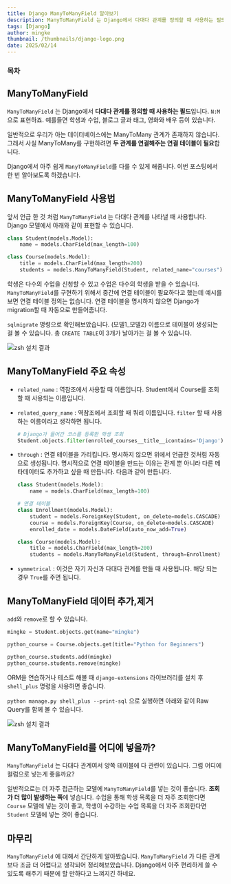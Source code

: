 ```yaml
---
title: Django ManyToManyField 알아보기
description: ManyToManyField 는 Django에서 다대다 관계를 정의할 때 사용하는 필드입니다. N:M 으로 표현하죠. 예를들면 학생과 수업, 블로그 글과 태그, 영화와 배우 등이 있습니다. Django에서 아주 쉽게 ManyToManyField를 다룰 수 있게 해줍니다. 이번 포스팅에서 한 번 알아보도록 하겠습니다.
tags: [Django]
author: mingke
thumbnail: /thumbnails/django-logo.png
date: 2025/02/14
---
```


### 목차

## ManyToManyField

`ManyToManyField` 는 Django에서 **다대다 관계를 정의할 때 사용하는 필드**입니다. `N:M` 으로 표현하죠. 예를들면 학생과 수업, 블로그 글과 태그, 영화와 배우 등이 있습니다.

일반적으로 우리가 아는 데이터베이스에는 ManyToMany 관계가 존재하지 않습니다. 그래서 사실 ManyToMany를 구현하려면 **두 관계를 연결해주는 연결 테이블이 필요**합니다.

Django에서 아주 쉽게 `ManyToManyField`를 다룰 수 있게 해줍니다. 이번 포스팅에서 한 번 알아보도록 하겠습니다.

## ManyToManyField 사용법

앞서 언급 한 것 처럼 `ManyToManyField` 는 다대다 관계를 나타낼 때 사용합니다. Django 모델에서 아래와 같이 표현할 수 있습니다.

```python
class Student(models.Model):
    name = models.CharField(max_length=100)

class Course(models.Model):
    title = models.CharField(max_length=200)
    students = models.ManyToManyField(Student, related_name="courses")
```

학생은 다수의 수업을 신청할 수 있고 수업은 다수의 학생을 받을 수 있습니다. `ManyToManyField`를 구현하기 위해서 중간에 연결 테이블이 필요하다고 했는데 예시를 보면 연결 테이블 정의는 없습니다. 연결 테이블을 명시하지 않으면 Django가 migration할 때 자동으로 만들어줍니다.

`sqlmigrate` 명령으로 확인해보았습니다. (모델1\_모델2) 이름으로 테이블이 생성되는 걸 볼 수 있습니다. 총 `CREATE TABLE`이 3개가 날아가는 걸 볼 수 있습니다.

<Image src="/django-manytomanyfield/01.png" alt="zsh 설치 결과" />

## ManyToManyField 주요 속성

- `related_name` : 역참조에서 사용할 때 이름입니다. Student에서 Course를 조회할 때 사용되는 이름입니다.
- `related_query_name` : 역참조에서 조회할 때 쿼리 이름입니다. `filter` 할 때 사용하는 이름이라고 생각하면 됩니다.
  ```python
  # Django가 들어간 코스를 등록한 학생 조회
  Student.objects.filter(enrolled_courses__title__icontains='Django')
  ```
- `through` : 연결 테이블을 가리킵니다. 명시하지 않으면 위에서 언급한 것처럼 자동으로 생성됩니다. 명시적으로 연결 테이블을 만드는 이유는 관계 뿐 아니라 다른 메타데이터도 추가하고 싶을 때 만듭니다. 다음과 같이 만듭니다.

  ```python
  class Student(models.Model):
      name = models.CharField(max_length=100)

  # 연결 테이블
  class Enrollment(models.Model):
      student = models.ForeignKey(Student, on_delete=models.CASCADE)
      course = models.ForeignKey(Course, on_delete=models.CASCADE)
      enrolled_date = models.DateField(auto_now_add=True)

  class Course(models.Model):
      title = models.CharField(max_length=200)
      students = models.ManyToManyField(Student, through=Enrollment)
  ```

- `symmetrical` : 이것은 자기 자신과 다대다 관계를 만들 때 사용됩니다. 해당 되는 경우 `True`를 주면 됩니다.

<Ads />

## ManyToManyField 데이터 추가,제거

`add`와 `remove`로 할 수 있습니다.

```python
mingke = Student.objects.get(name="mingke")

python_course = Course.objects.get(title="Python for Beginners")

python_course.students.add(mingke)
python_course.students.remove(mingke)
```

ORM을 연습하거나 테스트 해볼 때 `django-extensions` 라이브러리를 설치 후 `shell_plus` 명령을 사용하면 좋습니다.

`python manage.py shell_plus --print-sql` 으로 실행하면 아래와 같이 Raw Query를 함께 볼 수 있습니다.

<Image src="/django-manytomanyfield/02.png" alt="zsh 설치 결과" />

## ManyToManyField를 어디에 넣을까?

`ManyToManyField` 는 다대다 관계여서 양쪽 테이블에 다 관련이 있습니다. 그럼 어디에 컬럼으로 넣는게 좋을까요?

일반적으로는 더 자주 접근하는 모델에 `ManyToManyField`를 넣는 것이 좋습니다. **조회가 더 많이 발생하는 쪽**에 넣습니다. 수업을 통해 학생 목록을 더 자주 조회한다면 `Course` 모델에 넣는 것이 좋고, 학생이 수강하는 수업 목록을 더 자주 조회한다면 `Student` 모델에 넣는 것이 좋습니다.

## 마무리

`ManyToManyField` 에 대해서 간단하게 알아봤습니다. `ManyToManyField` 가 다른 관계보다 조금 더 어렵다고 생각되어 정리해보았습니다. Django에서 아주 편리하게 쓸 수 있도록 해주기 때문에 할 만하다고 느껴지긴 하네요.

<Link url="https://chaechae.life/blog/django-model-basic" />
